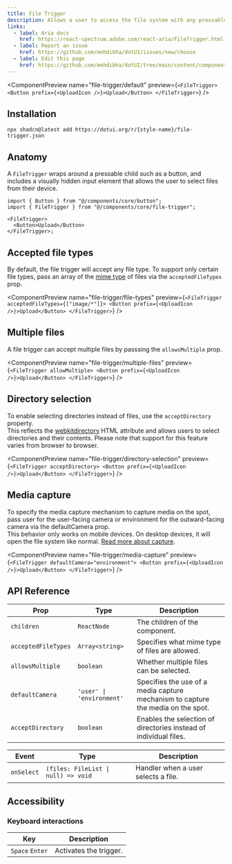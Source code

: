 ```yaml
---
title: File Trigger
description: Allows a user to access the file system with any pressable aria component.
links:
  - label: Aria docs
    href: https://react-spectrum.adobe.com/react-aria/FileTrigger.html
  - label: Report an issue
    href: https://github.com/mehdibha/dotUI/issues/new/choose
  - label: Edit this page
    href: https://github.com/mehdibha/dotUI/tree/main/content/components/buttons/file-trigger.mdx?plain=1
---
```


<ComponentPreview
  name="file-trigger/default"
  preview={`<FileTrigger>
    <Button prefix={<UploadIcon />}>Upload</Button>
</FileTrigger>`}
/>

## Installation

```package-install
npx shadcn@latest add https://dotui.org/r/{style-name}/file-trigger.json
```

## Anatomy

A `FileTrigger` wraps around a pressable child such as a button, and includes a visually hidden input element that allows the user to select files from their device.

```tsx
import { Button } from "@/components/core/button";
import { FileTrigger } from "@/components/core/file-trigger";

<FileTrigger>
  <Button>Upload</Button>
</FileTrigger>;
```

## Accepted file types

By default, the file trigger will accept any file type. To support only certain file types, pass an array of the [mime type](https://developer.mozilla.org/en-US/docs/Web/HTTP/Basics_of_HTTP/MIME_types/Common_types) of files via the `acceptedFileTypes` prop.

<ComponentPreview
  name="file-trigger/file-types"
  preview={`<FileTrigger acceptedFileTypes={["image/*"]}>
    <Button prefix={<UploadIcon />}>Upload</Button>
</FileTrigger>`}
/>

## Multiple files

A file trigger can accept multiple files by passsing the `allowsMultiple` prop.

<ComponentPreview
  name="file-trigger/multiple-files"
  preview={`<FileTrigger allowMultiple>
    <Button prefix={<UploadIcon />}>Upload</Button>
</FileTrigger>`}
/>

## Directory selection

To enable selecting directories instead of files, use the `acceptDirectory` property.<br/>
This reflects the [webkitdirectory](https://developer.mozilla.org/en-US/docs/Web/API/HTMLInputElement/webkitdirectory) HTML attribute and allows users to select directories and their contents. Please note that support for this feature varies from browser to browser.

<ComponentPreview
  name="file-trigger/directory-selection"
  preview={`<FileTrigger acceptDirectory>
    <Button prefix={<UploadIcon />}>Upload</Button>
</FileTrigger>`}
/>

## Media capture

To specify the media capture mechanism to capture media on the spot, pass user for the user-facing camera or environment for the outward-facing camera via the defaultCamera prop.<br/>
This behavior only works on mobile devices. On desktop devices, it will open the file system like normal. [Read more about capture](https://developer.mozilla.org/en-US/docs/Web/HTML/Attributes/capture).

<ComponentPreview
  name="file-trigger/media-capture"
  preview={`<FileTrigger defaultCamera="environment">
    <Button prefix={<UploadIcon />}>Upload</Button>
</FileTrigger>`}
/>

## API Reference

| Prop                | Type                      | Description                                                                      |
| ------------------- | ------------------------- | -------------------------------------------------------------------------------- |
| `children`          | `ReactNode`               | The children of the component.                                                   |
| `acceptedFileTypes` | `Array<string>`           | Specifies what mime type of files are allowed.                                   |
| `allowsMultiple`    | `boolean`                 | Whether multiple files can be selected.                                          |
| `defaultCamera`     | `'user' \| 'environment'` | Specifies the use of a media capture mechanism to capture the media on the spot. |
| `acceptDirectory`   | `boolean`                 | Enables the selection of directories instead of individual files.                |

| Event      | Type                                | Description                         |
| ---------- | ----------------------------------- | ----------------------------------- |
| `onSelect` | `(files: FileList \| null) => void` | Handler when a user selects a file. |

## Accessibility

### Keyboard interactions

| Key             | Description            |
| --------------- | ---------------------- |
| `Space` `Enter` | Activates the trigger. |
